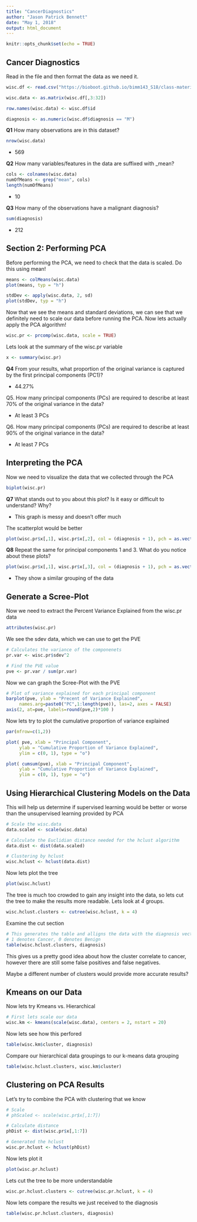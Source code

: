 ```yaml
---
title: "CancerDiagnostics"
author: "Jason Patrick Bennett"
date: "May 1, 2018"
output: html_document
---
```


```r
knitr::opts_chunk$set(echo = TRUE)
```

## Cancer Diagnostics

Read in the file and then format the data as we need it.

```r
wisc.df <- read.csv("https://bioboot.github.io/bimm143_S18/class-material/WisconsinCancer.csv")

wisc.data <- as.matrix(wisc.df[,3:32])

row.names(wisc.data) <- wisc.df$id

diagnosis <- as.numeric(wisc.df$diagnosis == "M")
```



**Q1** How many observations are in this dataset?
```r
nrow(wisc.data)
```

- 569


**Q2** How many variables/features in the data are suffixed with _mean?
```r
cols <- colnames(wisc.data)
numOfMeans <- grep("mean", cols)
length(numOfMeans)
```

- 10


**Q3** How many of the observations have a malignant diagnosis?
```r
sum(diagnosis)
```

- 212


## Section 2: Performing PCA

Before performing the PCA, we need to check that the data is scaled. Do this using mean!

```r
means <- colMeans(wisc.data)
plot(means, typ = "h")
```

```r
stdDev <- apply(wisc.data, 2, sd)
plot(stdDev, typ = "h")
```


Now that we see the means and standard deviations, we can see that we definitely need to scale our data before running the PCA. Now lets actually apply the PCA algorithm!

```r
wisc.pr <- prcomp(wisc.data, scale = TRUE)
```


Lets look at the summary of the wisc.pr variable

```r
x <- summary(wisc.pr)
```


**Q4** From your results, what proportion of the original variance is captured by the first principal components (PC1)?

- 44.27%


Q5. How many principal components (PCs) are required to describe at least 70% of the original variance in the data?

- At least 3 PCs


Q6. How many principal components (PCs) are required to describe at least 90% of the original variance in the data?

- At least 7 PCs



## Interpreting the PCA

Now we need to visualize the data that we collected through the PCA

```r
biplot(wisc.pr)
```

**Q7** What stands out to you about this plot? Is it easy or difficult to understand? Why?

- This graph is messy and doesn't offer much

The scatterplot would be better

```r
plot(wisc.pr$x[,1], wisc.pr$x[,2], col = (diagnosis + 1), pch = as.vector(wisc.df$diagnosis), xlab = "PC1", ylab = "PC2")
```


**Q8** Repeat the same for principal components 1 and 3. What do you notice about these plots?

```r
plot(wisc.pr$x[,1], wisc.pr$x[,3], col = (diagnosis + 1), pch = as.vector(wisc.df$diagnosis), xlab = "PC1", ylab = "PC3")
```

- They show a similar grouping of the data




## Generate a Scree-Plot

Now we need to extract the Percent Variance Explained from the wisc.pr data

```r
attributes(wisc.pr)
```


We see the sdev data, which we can use to get the PVE

```r
# Calculates the variance of the componenets
pr.var <- wisc.pr$sdev^2

# Find the PVE value
pve <- pr.var / sum(pr.var)
```


Now we can graph the Scree-Plot with the PVE

```r
# Plot of variance explained for each principal component
barplot(pve, ylab = "Precent of Variance Explained",
     names.arg=paste0("PC",1:length(pve)), las=2, axes = FALSE)
axis(2, at=pve, labels=round(pve,2)*100 )
```


Now lets try to plot the cumulative proportion of variance explained

```r
par(mfrow=c(1,2))

plot( pve, xlab = "Principal Component", 
     ylab = "Cumulative Proportion of Variance Explained", 
     ylim = c(0, 1), type = "o")

plot( cumsum(pve), xlab = "Principal Component", 
     ylab = "Cumulative Proportion of Variance Explained", 
     ylim = c(0, 1), type = "o")
```




## Using Hierarchical Clustering Models on the Data

This will help us determine if supervised learning would be better or worse than the unsupervised learning provided by PCA

```r
# Scale the wisc.data
data.scaled <- scale(wisc.data)

# Calculate the Euclidian distance needed for the hclust algorithm
data.dist <- dist(data.scaled)

# Clustering by hclust
wisc.hclust <- hclust(data.dist)
```


Now lets plot the tree

```r
plot(wisc.hclust)
```


The tree is much too crowded to gain any insight into the data, so lets cut the tree to make the results more readable. Lets look at *4* groups.

```r
wisc.hclust.clusters <- cutree(wisc.hclust, k = 4)
```


Examine the cut section

```r
# This generates the table and alligns the data with the diagnosis vector we generated earlier
# 1 denotes Cancer, 0 denotes Benign
table(wisc.hclust.clusters, diagnosis)
```


This gives us a pretty good idea about how the cluster correlate to cancer, however there are still some false positives and false negatives.

Maybe a different number of clusters would provide more accurate results?





## Kmeans on our Data

Now lets try Kmeans vs. Hierarchical

```r
# First lets scale our data
wisc.km <- kmeans(scale(wisc.data), centers = 2, nstart = 20)
```


Now lets see how this perfored

```r
table(wisc.km$cluster, diagnosis)
```


Compare our hierarchical data groupings to our k-means data grouping

```r
table(wisc.hclust.clusters, wisc.km$cluster)
```





## Clustering on PCA Results

Let's try to combine the PCA with clustering that we know

```r
# Scale
# phScaled <- scale(wisc.pr$x[,1:7])

# Calculate distance
phDist <- dist(wisc.pr$x[,1:7])

# Generated the hclust
wisc.pr.hclust <- hclust(phDist)
```


Now lets plot it

```r
plot(wisc.pr.hclust)
```


Lets cut the tree to be more understandable

```r
wisc.pr.hclust.clusters <- cutree(wisc.pr.hclust, k = 4)
```


Now lets compare the results we just received to the diagnosis

```r
table(wisc.pr.hclust.clusters, diagnosis)
```

